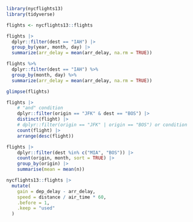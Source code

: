 ```r
library(nycflights13)
library(tidyverse)
```

```r
flights <- nycflights13::flights 
```



```r
flights |>
  dplyr::filter(dest == "IAH") |> 
  group_by(year, month, day) |> 
  summarize(arr_delay = mean(arr_delay, na.rm = TRUE))
```

```r
flights %>% 
  dplyr::filter(dest == "IAH") %>%  
  group_by(month, day) %>%   
  summarize(arr_delay = mean(arr_delay, na.rm = TRUE))
```

```r
glimpse(flights)
```

```r
flights |> 
    # "and" condition
    dplyr::filter(origin == "JFK" & dest == "BOS") |> 
    distinct(flight) |> 
    # dplyr::filter(origin == "JFK" | origin == "BOS") or condition
    count(flight) |> 
    arrange(desc(flight))
```

```r
flights |> 
    dplyr::filter(dest %in% c("MIA", "BOS")) |> 
    count(origin, month, sort = TRUE) |> 
    group_by(origin) |> 
    summarise(mean = mean(n))
```

```r
nycflights13::flights |> 
  mutate(
    gain = dep_delay - arr_delay,
    speed = distance / air_time * 60,
    .before = 1,
    .keep = "used"
  )
```

